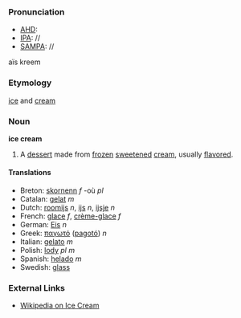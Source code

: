 ===Pronunciation===
*[[AHD]]:
*[[IPA]]: //
*[[SAMPA]]: //
a&iuml;s kreem

===Etymology===

[[ice]] and [[cream]]

===Noun===
'''ice cream'''

# A [[dessert]] made from [[frozen]] [[sweeten]]ed [[cream]], usually [[flavor]]ed.

====Translations====
*Breton: [[skornenn]] ''f'' -où ''pl''
*Catalan: [[gelat]] ''m''
*Dutch: [[roomijs]] ''n'', [[ijs]] ''n'', [[ijsje]] ''n''
*French: [[glace]] ''f'', [[crème-glace]] ''f''
*German: [[Eis]] ''n''
*Greek: [[παγωτό]] ([[pagotó]]) ''n''
*Italian: [[gelato]] ''m''
*Polish: [[lody]] ''pl m''
*Spanish: [[helado]] ''m''
*Swedish: [[glass]]

===External Links===

*[[wikipedia:en:Ice Cream|Wikipedia on Ice Cream]]